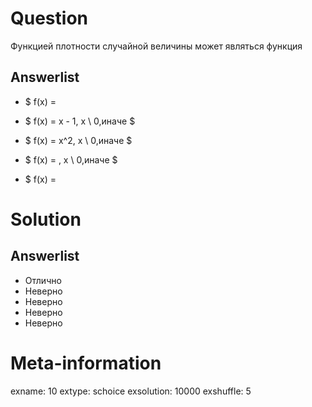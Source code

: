 Question
========
Функцией плотности случайной величины может являться функция
  

Answerlist
----------
*  $ f(x) = \begincases
            \frac1
*  $ f(x) = \begincases
     				x - 1, x \in [0,1+\sqrt3] \\
     				0,\text иначе
 				\endcases  $

*  $ f(x) = \begincases
     			  x^2, x \in [0,2] \\
     				0,\text иначе
 				\endcases  $



*  $ f(x) = \begincases
     				-1, x \in [-1, 0] \\
     				0,\text иначе
 				\endcases  $

*  $ f(x) = \frac1

Solution
========

Answerlist
----------
*  Отлично
*  Неверно
*  Неверно
*  Неверно
*  Неверно

Meta-information
================
exname: 10
extype: schoice
exsolution: 10000
exshuffle: 5
